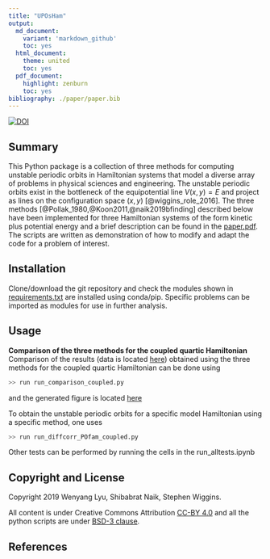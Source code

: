 ```yaml
---
title: "UPOsHam"
output:
  md_document:
    variant: 'markdown_github'
    toc: yes
  html_document:
    theme: united
    toc: yes
  pdf_document:
    highlight: zenburn
    toc: yes
bibliography: ./paper/paper.bib
---
```


[![DOI](https://zenodo.org/badge/DOI/10.5281/zenodo.3373396.svg)](https://doi.org/10.5281/zenodo.3373396)

## Summary

This Python package is a collection of three methods for computing unstable periodic orbits in Hamiltonian systems that model a diverse array of problems in physical sciences and engineering. The unstable periodic orbits exist in the bottleneck of the equipotential line $V(x,y) = E$ and project as lines on the configuration space $(x,y)$ [@wiggins_role_2016]. The three methods [@Pollak_1980,@Koon2011,@naik2019bfinding] described below have been implemented for three Hamiltonian systems of the form kinetic plus potential energy and a brief description can be found in the [paper.pdf](https://github.com/WyLyu/UPOsHam/tree/master/paper/paper.pdf). The scripts are written as demonstration of how to modify and adapt the code for a problem of interest. 

## Installation

Clone/download the git repository and check the modules shown in [requirements.txt](https://github.com/WyLyu/UPOsHam/tree/master/requirements.txt) are installed using conda/pip. Specific problems can be imported as modules for use in further analysis.

## Usage

__Comparison of the three methods for the coupled quartic Hamiltonian__
Comparison of the results (data is located [here](https://github.com/WyLyu/UPOsHam/tree/master/data)) obtained using the three methods for the coupled quartic Hamiltonian can be done using

```python
>> run run_comparison_coupled.py
```
and the generated figure is located [here](tests/comparison_coupled.pdf)

To obtain the unstable periodic orbits for a specific model Hamiltonian using a specific method, one uses

```python
>> run run_diffcorr_POfam_coupled.py
```

Other tests can be performed by running the cells in the run_alltests.ipynb


## Copyright and License
Copyright 2019 Wenyang Lyu, Shibabrat Naik, Stephen Wiggins. 

All content is under Creative Commons Attribution [CC-BY 4.0](https://creativecommons.org/licenses/by/4.0/legalcode.txt) and all the python scripts are under [BSD-3 clause](https://github.com/WyLyu/UPOsHam/blob/master/LICENSE).

## References






